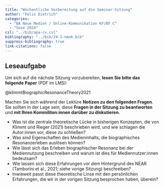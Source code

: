 ```yaml
---
title: "Wöchentliche Vorbereitung auf die Seminar-Sitzung"
author: "Felix Dietrich"
categories:
  - "BA Neue Medien / Online-Kommunikation KF/BF C"
  - "Sose 2024"
csl: "../bib/apa-cv.csl"
bibliography: "../bib/24-1-nmok.bib"
suppress-bibliography: true
link-citations: false
---
```


## Leseaufgabe

Um sich auf die nächste Sitzung vorzubereiten, **lesen Sie bitte das folgende Paper** (PDF im LMS):

@klimmtBiographicResonanceTheory2021

Machen Sie sich während der Lektüre **Notizen zu den folgenden Fragen**. Sie sollten in der Lage sein, diese **Fragen in der Sitzung zu beantworten** und **mit Ihren Kommiliton:innen darüber zu diskutieren**.

- Was ist die zentrale theoretische Lücke in bisherigen Konzepten, die von Klimmt und Rieger (2021) beschrieben wird, und wie schlagen die Autor:innen vor, diese zu schließen?
- Was sind Eigenschaften des Medieninhalts, die biographisches Resonanzerleben auslösen können?
- Wie lässt sich das Erleben biographischer Resonanz bei der Mediennutzung beschreiben und warum ist dies für Mediennutzer:innen bedeutsam?
- Wie lassen sich diese Erfahrungen vor dem Hintergrund des NEAR (Tamborini et al., 2021; siehe vorige Sitzung) beschreiben?
- Inwieweit passt diese theoretische Linse mit den persönlichen Erfahrungen, die wir in der vorigen Sitzung besprochen haben, überein?